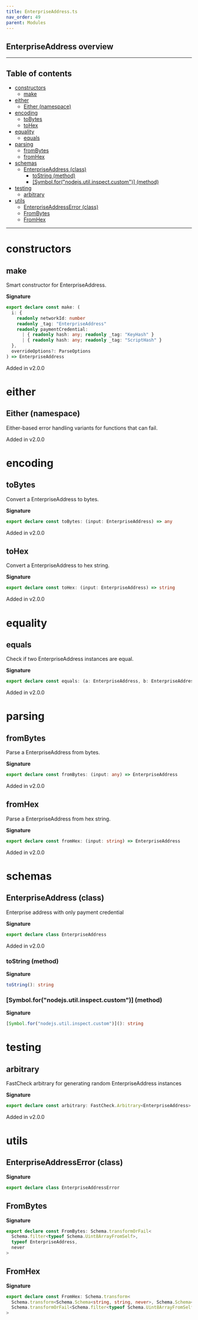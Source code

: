 ```yaml
---
title: EnterpriseAddress.ts
nav_order: 49
parent: Modules
---
```


## EnterpriseAddress overview

---

<h2 className="text-delta">Table of contents</h2>

- [constructors](#constructors)
  - [make](#make)
- [either](#either)
  - [Either (namespace)](#either-namespace)
- [encoding](#encoding)
  - [toBytes](#tobytes)
  - [toHex](#tohex)
- [equality](#equality)
  - [equals](#equals)
- [parsing](#parsing)
  - [fromBytes](#frombytes)
  - [fromHex](#fromhex)
- [schemas](#schemas)
  - [EnterpriseAddress (class)](#enterpriseaddress-class)
    - [toString (method)](#tostring-method)
    - [[Symbol.for("nodejs.util.inspect.custom")] (method)](#symbolfornodejsutilinspectcustom-method)
- [testing](#testing)
  - [arbitrary](#arbitrary)
- [utils](#utils)
  - [EnterpriseAddressError (class)](#enterpriseaddresserror-class)
  - [FromBytes](#frombytes-1)
  - [FromHex](#fromhex-1)

---

# constructors

## make

Smart constructor for EnterpriseAddress.

**Signature**

```ts
export declare const make: (
  i: {
    readonly networkId: number
    readonly _tag: "EnterpriseAddress"
    readonly paymentCredential:
      | { readonly hash: any; readonly _tag: "KeyHash" }
      | { readonly hash: any; readonly _tag: "ScriptHash" }
  },
  overrideOptions?: ParseOptions
) => EnterpriseAddress
```

Added in v2.0.0

# either

## Either (namespace)

Either-based error handling variants for functions that can fail.

Added in v2.0.0

# encoding

## toBytes

Convert a EnterpriseAddress to bytes.

**Signature**

```ts
export declare const toBytes: (input: EnterpriseAddress) => any
```

Added in v2.0.0

## toHex

Convert a EnterpriseAddress to hex string.

**Signature**

```ts
export declare const toHex: (input: EnterpriseAddress) => string
```

Added in v2.0.0

# equality

## equals

Check if two EnterpriseAddress instances are equal.

**Signature**

```ts
export declare const equals: (a: EnterpriseAddress, b: EnterpriseAddress) => boolean
```

Added in v2.0.0

# parsing

## fromBytes

Parse a EnterpriseAddress from bytes.

**Signature**

```ts
export declare const fromBytes: (input: any) => EnterpriseAddress
```

Added in v2.0.0

## fromHex

Parse a EnterpriseAddress from hex string.

**Signature**

```ts
export declare const fromHex: (input: string) => EnterpriseAddress
```

Added in v2.0.0

# schemas

## EnterpriseAddress (class)

Enterprise address with only payment credential

**Signature**

```ts
export declare class EnterpriseAddress
```

Added in v2.0.0

### toString (method)

**Signature**

```ts
toString(): string
```

### [Symbol.for("nodejs.util.inspect.custom")] (method)

**Signature**

```ts
[Symbol.for("nodejs.util.inspect.custom")](): string
```

# testing

## arbitrary

FastCheck arbitrary for generating random EnterpriseAddress instances

**Signature**

```ts
export declare const arbitrary: FastCheck.Arbitrary<EnterpriseAddress>
```

Added in v2.0.0

# utils

## EnterpriseAddressError (class)

**Signature**

```ts
export declare class EnterpriseAddressError
```

## FromBytes

**Signature**

```ts
export declare const FromBytes: Schema.transformOrFail<
  Schema.filter<typeof Schema.Uint8ArrayFromSelf>,
  typeof EnterpriseAddress,
  never
>
```

## FromHex

**Signature**

```ts
export declare const FromHex: Schema.transform<
  Schema.transform<Schema.Schema<string, string, never>, Schema.Schema<Uint8Array, Uint8Array, never>>,
  Schema.transformOrFail<Schema.filter<typeof Schema.Uint8ArrayFromSelf>, typeof EnterpriseAddress, never>
>
```
